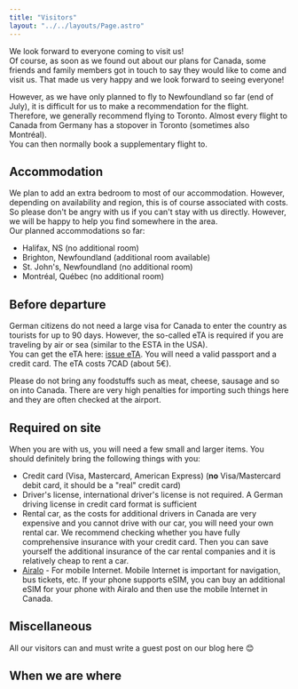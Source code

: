 ```yaml
---
title: "Visitors"
layout: "../../layouts/Page.astro"
---
```



We look forward to everyone coming to visit us!  
Of course, as soon as we found out about our plans for Canada, some friends and family members got in touch to say they would like to come and visit us. That made us very happy and we look forward to seeing everyone!

However, as we have only planned to fly to Newfoundland so far (end of July), it is difficult for us to make a recommendation for the flight. Therefore, we generally recommend flying to Toronto. Almost every flight to Canada from Germany has a stopover in Toronto (sometimes also Montréal).  
You can then normally book a supplementary flight to.

## Accommodation

We plan to add an extra bedroom to most of our accommodation. However, depending on availability and region, this is of course associated with costs. So please don't be angry with us if you can't stay with us directly. However, we will be happy to help you find somewhere in the area.  
Our planned accommodations so far:

- Halifax, NS (no additional room)
- Brighton, Newfoundland (additional room available)
- St. John's, Newfoundland (no additional room)
- Montréal, Québec (no additional room)

## Before departure

German citizens do not need a large visa for Canada to enter the country as tourists for up to 90 days. However, the so-called eTA is required if you are traveling by air or sea (similar to the ESTA in the USA).  
You can get the eTA here: [issue eTA](https://www.canada.ca/en/immigration-refugees-citizenship/services/visit-canada/eta/apply.html).
You will need a valid passport and a credit card. The eTA costs 7CAD (about 5€).

Please do not bring any foodstuffs such as meat, cheese, sausage and so on into Canada. There are very high penalties for importing such things here and they are often checked at the airport.

## Required on site

When you are with us, you will need a few small and larger items. You should definitely bring the following things with you:

- Credit card (Visa, Mastercard, American Express) (**no** Visa/Mastercard debit card, it should be a "real" credit card)
- Driver's license, international driver's license is not required. A German driving license in credit card format is sufficient
- Rental car, as the costs for additional drivers in Canada are very expensive and you cannot drive with our car, you will need your own rental car. We recommend checking whether you have fully comprehensive insurance with your credit card. Then you can save yourself the additional insurance of the car rental companies and it is relatively cheap to rent a car.
- [Airalo](https://ref.airalo.com/3xBM) - For mobile Internet. Mobile Internet is important for navigation, bus tickets, etc. If your phone supports eSIM, you can buy an additional eSIM for your phone with Airalo and then use the mobile Internet in Canada.

## Miscellaneous

All our visitors can and must write a guest post on our blog here 😊

## When we are where

<LocationCalendar client:only="react" />
